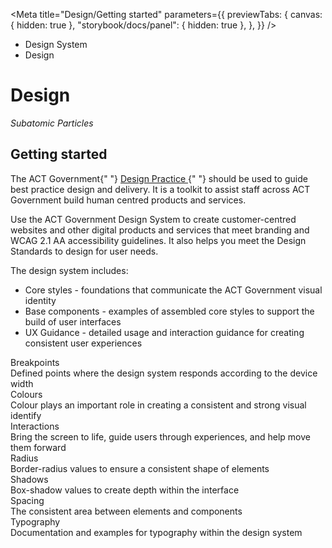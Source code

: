 
<Meta
	title="Design/Getting started"
	parameters={{
		previewTabs: {
			canvas: { hidden: true },
			"storybook/docs/panel": { hidden: true },
		},
	}}
/>

<div className="act-docs-container">
	<Masthead />
	<main className="act-body">
		<div className="act-flex act-flex-light-purple">
			<div className="act-flex__container act-flex__container-padding-trim">
				<div className="act-flex__grid">
					<div className="act-flex__row">
						<div className="act-col__cw-12">
							<div className="act-box">
								<div className="act-breadcrumbs">
									<ul className="act-breadcrumbs__container">
										<li className="act-breadcrumbs__crumb act-h6">
											<LinkTo className="act-breadcrumbs__crumb__link" kind="about-about--page">
												Design System <i className="fa-solid fa-angle-right"></i>
											</LinkTo>
										</li>
										<li className="act-breadcrumbs__crumb act-h6">
											<LinkTo className="act-breadcrumbs__crumb__link" kind="design-overview--page">
												Design <i className="fa-solid fa-angle-right"></i>
											</LinkTo>
										</li>
									</ul>
								</div>
								<h1>Design</h1>
								<p>
									<i className="fa-solid fa-atom"></i> <em>Subatomic Particles</em>
								</p>
							</div>
						</div>
					</div>
				</div>
			</div>
		</div>
		<div className="act-flex">
			<div className="act-flex__container">
				<div className="act-flex__grid">
					<div className="act-flex__row">
						<div className="act-col__cw-12">
							<div className="act-box">
								<h2>Getting started</h2>
								<p>
									The ACT Government{" "}
									<a href="https://actgovernment.sharepoint.com/sites/extranet-DesignPractice" target="_blank">
										Design Practice
									</a>{" "}
									should be used to guide best practice design and delivery. It is a toolkit to assist staff across ACT Government build human centred products and services.
								</p>
								<p>
									Use the ACT Government Design System to create customer-centred websites and other digital products and services that meet branding and WCAG 2.1 AA accessibility
									guidelines. It also helps you meet the Design Standards to design for user needs.
								</p>
								<p>The design system includes:</p>
								<ul>
									<li>Core styles - foundations that communicate the ACT Government visual identity</li>
									<li>Base components - examples of assembled core styles to support the build of user interfaces</li>
									<li>UX Guidance - detailed usage and interaction guidance for creating consistent user experiences</li>
								</ul>
							</div>
						</div>
					</div>
					<div className="act-flex__row">
						<div className="act-col__cw-12">
							<div className="act-box">
								<div className="act-card-grid">
									<LinkTo className="act-card act-card__primary act-card__feature--icon" kind="design-breakpoints--page">
										<div class="act-card__container">
											<div class="act-card__content">
												<div class="act-card__icon">
													<i class="fa-solid fa-left-right"></i>
												</div>
												<div class="act-card__title">Breakpoints</div>
												<div class="act-card__description">Defined points where the design system responds according to the device width</div>
												<div class="act-card__cta">
													<i class="fa-solid fa-arrow-right"></i>
												</div>
											</div>
										</div>
									</LinkTo>
									<LinkTo className="act-card act-card__primary act-card__feature--icon" kind="design-colours--page">
										<div class="act-card__container">
											<div class="act-card__content">
												<div class="act-card__icon">
													<i class="fa-solid fa-palette"></i>
												</div>
												<div class="act-card__title">Colours</div>
												<div class="act-card__description">Colour plays an important role in creating a consistent and strong visual identify</div>
												<div class="act-card__cta">
													<i class="fa-solid fa-arrow-right"></i>
												</div>
											</div>
										</div>
									</LinkTo>
									<LinkTo className="act-card act-card__primary act-card__feature--icon" kind="design-interactions--page">
										<div class="act-card__container">
											<div class="act-card__content">
												<div class="act-card__icon">
													<i class="fa-solid fa-person-walking"></i>
												</div>
												<div class="act-card__title">Interactions</div>
												<div class="act-card__description">Bring the screen to life, guide users through experiences, and help move them forward</div>
												<div class="act-card__cta">
													<i class="fa-solid fa-arrow-right"></i>
												</div>
											</div>
										</div>
									</LinkTo>
									<LinkTo className="act-card act-card__primary act-card__feature--icon" kind="design-radius--page">
										<div class="act-card__container">
											<div class="act-card__content">
												<div class="act-card__icon">
													<i class="fa-solid fa-circle"></i>
												</div>
												<div class="act-card__title">Radius</div>
												<div class="act-card__description">Border-radius values to ensure a consistent shape of elements</div>
												<div class="act-card__cta">
													<i class="fa-solid fa-arrow-right"></i>
												</div>
											</div>
										</div>
									</LinkTo>
									<LinkTo className="act-card act-card__primary act-card__feature--icon" kind="design-shadows--page">
										<div class="act-card__container">
											<div class="act-card__content">
												<div class="act-card__icon">
													<i class="fa-solid fa-sun"></i>
												</div>
												<div class="act-card__title">Shadows</div>
												<div class="act-card__description">Box-shadow values to create depth within the interface</div>
												<div class="act-card__cta">
													<i class="fa-solid fa-arrow-right"></i>
												</div>
											</div>
										</div>
									</LinkTo>
									<LinkTo className="act-card act-card__primary act-card__feature--icon" kind="design-spacing--page">
										<div class="act-card__container">
											<div class="act-card__content">
												<div class="act-card__icon">
													<i class="fa-solid fa-border-none"></i>
												</div>
												<div class="act-card__title">Spacing</div>
												<div class="act-card__description">The consistent area between elements and components</div>
												<div class="act-card__cta">
													<i class="fa-solid fa-arrow-right"></i>
												</div>
											</div>
										</div>
									</LinkTo>
									<LinkTo className="act-card act-card__primary act-card__feature--icon" kind="design-typography--page">
										<div class="act-card__container">
											<div class="act-card__content">
												<div class="act-card__icon">
													<i class="fa-solid fa-font"></i>
												</div>
												<div class="act-card__title">Typography</div>
												<div class="act-card__description">Documentation and examples for typography within the design system</div>
												<div class="act-card__cta">
													<i class="fa-solid fa-arrow-right"></i>
												</div>
											</div>
										</div>
									</LinkTo>
								</div>
							</div>
						</div>
					</div>
				</div>
			</div>
		</div>
	</main>
	<footer className="act-footer">
		<AoC />
		<Footer />
	</footer>
</div>
